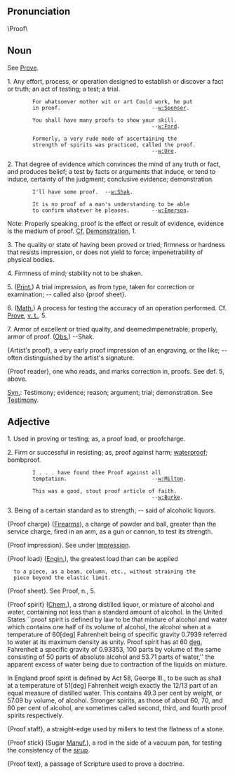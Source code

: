 ==Pronunciation==
\Proof\

==Noun==

See [[Prove]].

1. Any effort, process, or operation designed to establish or  discover a fact or truth; an act of testing; a test; a trial.

         For whatsoever mother wit or art Could work, he put
         in proof.                             --[[w:Spenser]].

         You shall have many proofs to show your skill.
                                               --[[w:Ford]].

         Formerly, a very rude mode of ascertaining the
         strength of spirits was practiced, called the proof.
                                               --[[w:Ure]].

2. That degree of evidence which convinces the mind of any truth or fact, and produces belief; a test by facts or arguments that induce, or tend to induce, certainty of the judgment; conclusive evidence; demonstration.

         I'll have some proof.  --[[w:Shak]].

         It is no proof of a man's understanding to be able
         to confirm whatever he pleases.       --[[w:Emerson]].

Note: Properly speaking, proof is the effect or result of evidence, evidence is the medium of proof. [[Cf.]] [[Demonstration]], 1.

3. The quality or state of having been proved or tried; firmness or hardness that resists impression, or does not yield to force; impenetrability of physical bodies.

4. Firmness of mind; stability not to be shaken.

5. ([[Print.]]) A trial impression, as from type, taken for correction or examination; -- called also {proof sheet}.

6. ([[Math.]]) A process for testing the accuracy of an operation performed. Cf. [[Prove]], [[v. t.]], 5.

7. Armor of excellent or tried quality, and deemedimpenetrable; properly, armor of proof. ([[Obs.]]) --Shak.

{Artist's proof}, a very early proof impression of an engraving, or the like; -- often distinguished by the artist's signature.

{Proof reader}, one who reads, and marks correction in, proofs. See def. 5, above.

[[Syn.]]: Testimony; evidence; reason; argument; trial; demonstration. See [[Testimony]].

== Adjective ==
1. Used in proving or testing; as, a proof load, or proofcharge.

2. Firm or successful in resisting; as, proof against harm; [[waterproof]]; bombproof.

         I . . . have found thee Proof against all
         temptation.                           --[[w:Milton]].

         This was a good, stout proof article of faith.
                                               --[[w:Burke]].

3. Being of a certain standard as to strength; -- said of alcoholic liquors.

{Proof charge} ([[Firearm]]s), a charge of powder and ball, greater than the service charge, fired in an arm, as a gun or cannon, to test its strength.

{Proof impression}. See under [[Impression]].

{Proof load} ([[Engin.]]), the greatest load than can be applied
   to a piece, as a beam, column, etc., without straining the
   piece beyond the elastic limit.

{Proof sheet}. See Proof, n., 5.

{Proof spirit} ([[Chem.]]), a strong distilled liquor, or mixture  of alcohol and water, containing not less than a standard  amount of alcohol. In the United States ``proof spirit is defined by law to be that mixture of alcohol and water which contains one half of its volume of alcohol, the alcohol when at a temperature of 60[deg] Fahrenheit being of specific gravity 0.7939 referred to water at its maximum density as unity. Proof spirit has at 60 [[deg.]] Fahrenheit a specific gravity of 0.93353, 100 parts by volume of the same consisting of 50 parts of absolute alcohol and 53.71 parts of water,'' the apparent excess of water being due to contraction of the liquids on mixture. 

In England proof spirit is defined by Act 58, George III., to be such as shall at a temperature of 51[deg] Fahrenheit weigh exactly the 12/13 part of an equal measure of distilled water. This contains 49.3 per cent by weight, or 57.09 by volume, of alcohol. Stronger spirits, as those of about 60, 70, and 80 per cent of alcohol, are sometimes called second, third, and fourth proof spirits respectively.

{Proof staff}, a straight-edge used by millers to test the flatness of a stone.

{Proof stick} (Sugar [[Manuf.]]), a rod in the side of a vacuum pan, for testing the consistency of the [[sirup]]. 

{Proof text}, a passage of Scripture used to prove a doctrine.